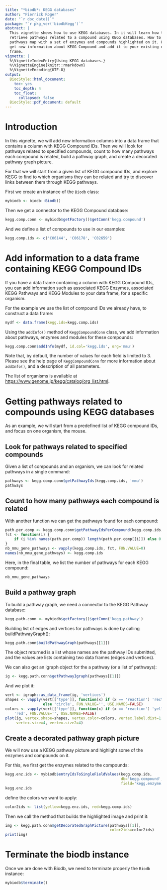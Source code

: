 ```yaml
---
title: "*biodb*: KEGG databases"
author: "Pierrick Roger"
date: "`r doc_date()`"
package: "`r pkg_ver('biodbKegg')`"
abstract: |
  This vignette shows how to use KEGG databases. In it will learn how to
  retrieve pathways related to a compound using KEGG databases. How to get a
  pathways map with a set of enzymes and compounds highlighted on it. How to
  get new information about KEGG Compound and add it to your existing data
  frame.
vignette: |
  %\VignetteIndexEntry{Using KEGG databases.}
  %\VignetteEngine{knitr::rmarkdown}
  %\VignetteEncoding{UTF-8}
output:
  BiocStyle::html_document:
    toc: yes
    toc_depth: 4
    toc_float:
      collapsed: false
  BiocStyle::pdf_document: default
---
```


# Introduction

In this vignette, we will add new information columns into a data frame that
contains a column with KEGG Compound IDs.
Then we will look for pathways related to specified compounds, count to how
many pathways each compound is related, build a pathway graph, and create a
decorated pathway graph picture.

For that we will start from a given list of KEGG compound IDs, and explore KEGG
to find to which organisms they can be related and try to discover links
between them through KEGG pathways.

First we create an instance of the `Biodb` class:
```r
mybiodb <- biodb::Biodb()
```

Then we get a connector to the KEGG Compound database:
```r
kegg.comp.conn <- mybiodb$getFactory()$getConn('kegg.compound')
```

And we define a list of compounds to use in our examples:
```r
kegg.comp.ids <- c('C06144', 'C06178', 'C02659')
```

# Add information to a data frame containing KEGG Compound IDs

If you have a data frame containing a column with KEGG Compound IDs, you can
add information such as associated KEGG Enzymes, associated KEGG Pathways and
KEGG Modules to your data frame, for a specific organism.

For the example we use the list of compound IDs we already have, to construct a
data frame:
```r
mydf <- data.frame(kegg.ids=kegg.comp.ids)
```

Using the `addInfo()` method of `KeggCompoundConn` class, we add information
about pathways, enzymes and modules for these compounds:
```r
kegg.comp.conn$addInfo(mydf, id.col='kegg.ids', org='mmu')
```
Note that, by default, the number of values for each field is limited to 3.
Please see the help page of `KeggCompoundConn` for more information about
`addInfo()`, and a description of all parameters.

The list of organisms is available at
<https://www.genome.jp/kegg/catalog/org_list.html>.

# Getting pathways related to compounds using KEGG databases

As an example, we will start from a predefined list of KEGG compound IDs, and
focus on one organism, the mouse.

## Look for pathways related to specified compounds

Given a list of compounds and an organism, we can look for related pathways in
a single command:
```r
pathways <- kegg.comp.conn$getPathwayIds(kegg.comp.ids, 'mmu')
pathways
```

## Count to how many pathways each compound is related

With another function we can get the pathways found for each compound:
```r
path.per.comp <- kegg.comp.conn$getPathwayIdsPerCompound(kegg.comp.ids, 'mmu')
fct <- function(i) {
    if (i %in% names(path.per.comp)) length(path.per.comp[[i]]) else 0
}
nb_mmu_gene_pathways <- vapply(kegg.comp.ids, fct, FUN.VALUE=0)
names(nb_mmu_gene_pathways) <- kegg.comp.ids
```

Here, in the final table, we list the number of pathways for each KEGG
compound:
```r
nb_mmu_gene_pathways
```

## Build a pathway graph

To build a pathway graph, we need a connector to the KEGG Pathway database:
```r
kegg.path.conn <- mybiodb$getFactory()$getConn('kegg.pathway')
```

Building list of edges and vertices for pathways is done by calling
buildPathwayGraph():
```r
kegg.path.conn$buildPathwayGraph(pathways[[1]])
```
The object returned is a list whose names are the pathway IDs submitted, and
the values are lists containing two data frames (edges and vertices).

We can also get an igraph object for the a pathway (or a list of pathways):
```r
ig <- kegg.path.conn$getPathwayIgraph(pathways[[1]])
```

And we plot it:
```r
vert <- igraph::as_data_frame(ig, 'vertices')
shapes <- vapply(vert[['type']], function(x) if (x == 'reaction') 'rectangle'
                 else 'circle', FUN.VALUE='', USE.NAMES=FALSE)
colors <- vapply(vert[['type']], function(x) if (x == 'reaction') 'yellow' else
    'red', FUN.VALUE='', USE.NAMES=FALSE)
plot(ig, vertex.shape=shapes, vertex.color=colors, vertex.label.dist=1,
     vertex.size=4, vertex.size2=4)
```

## Create a decorated pathway graph picture

We will now use a KEGG pathway picture and highlight some of the enzymes and
compounds on it.

For this, we first get the enzymes related to the compounds:
```r
kegg.enz.ids <- mybiodb$entryIdsToSingleFieldValues(kegg.comp.ids,
                                                    db='kegg.compound',
                                                    field='kegg.enzyme.id')
kegg.enz.ids
```

define the colors we want to apply:
```r
color2ids <- list(yellow=kegg.enz.ids, red=kegg.comp.ids)
```

Then we call the method that builds the highlighted image and print it:
```r
img <- kegg.path.conn$getDecoratedGraphPicture(pathways[[1]],
                                               color2ids=color2ids)
print(img)
```

# Terminate the biodb instance

Once we are done with Biodb, we need to terminate properly the `Biodb`
instance:
```r
mybiodb$terminate()
```
